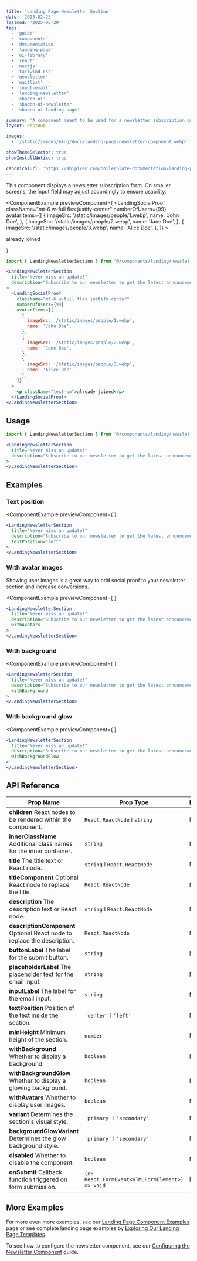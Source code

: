 ```yaml
---
title: 'Landing Page Newsletter Section'
date: '2025-02-23'
lastmod: '2025-05-29'
tags:
  - 'guide'
  - 'components'
  - 'documentation'
  - 'landing-page'
  - 'ui-library'
  - 'react'
  - 'nextjs'
  - 'tailwind-css'
  - 'newsletter'
  - 'waitlist'
  - 'input-email'
  - 'landing-newsletter'
  - 'shadcn-ui'
  - 'shadcn-ui-newsletter'
  - 'shadcn-ui-landing-page'

summary: 'A component meant to be used for a newsletter subscription on the landing page. It allows users to enter their email to subscribe to updates. On smaller screens, the input field may adjust accordingly.'
layout: PostHub

images:
  - '/static/images/blog/docs/landing-page-newsletter-component.webp'

showThemeSelector: true
showInstallNotice: true

canonicalUrl: 'https://shipixen.com/boilerplate-documentation/landing-page-components/newsletter'
---
```


This component displays a newsletter subscription form. On smaller screens, the input field may adjust accordingly to ensure usability.

<ComponentExample
  previewComponent={
    <LandingNewsletterSection
      title="Never miss an update!"
      description="Subscribe to our newsletter to get the latest announcements, news and exclusive offers."
    >
      <LandingSocialProof
        className="mt-6 w-full flex justify-center"
        numberOfUsers={99}
        avatarItems={[
          {
            imageSrc: '/static/images/people/1.webp',
            name: 'John Doe',
          },
          {
            imageSrc: '/static/images/people/2.webp',
            name: 'Jane Doe',
          },
          {
            imageSrc: '/static/images/people/3.webp',
            name: 'Alice Doe',
          },
        ]}
      >
        <p className="text-sm">already joined</p>
      </LandingSocialProof>
    </LandingNewsletterSection>
  }
>

```jsx
import { LandingNewsletterSection } from '@/components/landing/newsletter/LandingNewsletterSection';

<LandingNewsletterSection
  title="Never miss an update!"
  description="Subscribe to our newsletter to get the latest announcements, news and exclusive offers."
>
  <LandingSocialProof
    className="mt-6 w-full flex justify-center"
    numberOfUsers={99}
    avatarItems={[
      {
        imageSrc: '/static/images/people/1.webp',
        name: 'John Doe',
      },
      {
        imageSrc: '/static/images/people/2.webp',
        name: 'Jane Doe',
      },
      {
        imageSrc: '/static/images/people/3.webp',
        name: 'Alice Doe',
      },
    ]}
  >
    <p className="text-sm">already joined</p>
  </LandingSocialProof>
</LandingNewsletterSection>
```

</ComponentExample>

## Usage

```jsx
import { LandingNewsletterSection } from '@/components/landing/newsletter/LandingNewsletterSection';
```

```jsx
<LandingNewsletterSection
  title="Never miss an update!"
  description="Subscribe to our newsletter to get the latest announcements, news and exclusive offers."
>
</LandingNewsletterSection>
```

## Examples

### Text position
<ComponentExample
  previewComponent={
    <LandingNewsletterSection
      title="Never miss an update!"
      description="Subscribe to our newsletter to get the latest announcements, news and exclusive offers."
      textPosition="left"
    >
    </LandingNewsletterSection>
  }
>

```jsx
<LandingNewsletterSection
  title="Never miss an update!"
  description="Subscribe to our newsletter to get the latest announcements, news and exclusive offers."
  textPosition="left"
>
</LandingNewsletterSection>
```

</ComponentExample>

### With avatar images
Showing user images is a great way to add social proof to your newsletter section and increase conversions.

<ComponentExample
  previewComponent={
    <LandingNewsletterSection
      title="Never miss an update!"
      description="Subscribe to our newsletter to get the latest announcements, news and exclusive offers."
      withAvatars
    >
    </LandingNewsletterSection>
  }
>

```jsx
<LandingNewsletterSection
  title="Never miss an update!"
  description="Subscribe to our newsletter to get the latest announcements, news and exclusive offers."
  withAvatars
>
</LandingNewsletterSection>
```

</ComponentExample>

### With background
<ComponentExample
  previewComponent={
    <LandingNewsletterSection
      title="Never miss an update!"
      description="Subscribe to our newsletter to get the latest announcements, news and exclusive offers."
      withBackground
    >
    </LandingNewsletterSection>
  }
>

```jsx
<LandingNewsletterSection
  title="Never miss an update!"
  description="Subscribe to our newsletter to get the latest announcements, news and exclusive offers."
  withBackground
>
</LandingNewsletterSection>
```

</ComponentExample>

### With background glow
<ComponentExample
  previewComponent={
    <LandingNewsletterSection
      title="Never miss an update!"
      description="Subscribe to our newsletter to get the latest announcements, news and exclusive offers."
      withBackgroundGlow
    >
    </LandingNewsletterSection>
  }
>

```jsx
<LandingNewsletterSection
  title="Never miss an update!"
  description="Subscribe to our newsletter to get the latest announcements, news and exclusive offers."
  withBackgroundGlow
>
</LandingNewsletterSection>
```

</ComponentExample>

## API Reference

| Prop Name | Prop Type | Required | Default |
| --------- | --------- | -------- | ------- |
| **children** <Tippy>React nodes to be rendered within the component.</Tippy> | `React.ReactNode` ǀ `string` | No | - |
| **innerClassName** <Tippy>Additional class names for the inner container.</Tippy> | `string` | No | - |
| **title** <Tippy>The title text or React node.</Tippy> | `string` ǀ `React.ReactNode` | No | - |
| **titleComponent** <Tippy>Optional React node to replace the title.</Tippy> | `React.ReactNode` | No | - |
| **description** <Tippy>The description text or React node.</Tippy> | `string` ǀ `React.ReactNode` | No | - |
| **descriptionComponent** <Tippy>Optional React node to replace the description.</Tippy> | `React.ReactNode` | No | - |
| **buttonLabel** <Tippy>The label for the submit button.</Tippy> | `string` | No | `'Subscribe'` |
| **placeholderLabel** <Tippy>The placeholder text for the email input.</Tippy> | `string` | No | `'Enter your email'` |
| **inputLabel** <Tippy>The label for the email input.</Tippy> | `string` | No | `'Email address'` |
| **textPosition** <Tippy>Position of the text inside the section.</Tippy> | `'center'` ǀ `'left'` | No | `'left'` |
| **minHeight** <Tippy>Minimum height of the section.</Tippy> | `number` | No | `350` |
| **withBackground** <Tippy>Whether to display a background.</Tippy> | `boolean` | No | `false` |
| **withBackgroundGlow** <Tippy>Whether to display a glowing background.</Tippy> | `boolean` | No | `false` |
| **withAvatars** <Tippy>Whether to display user images.</Tippy> | `boolean` | No | `true` |
| **variant** <Tippy>Determines the section's visual style.</Tippy> | `'primary'` ǀ `'secondary'` | No | `'primary'` |
| **backgroundGlowVariant** <Tippy>Determines the glow background style.</Tippy> | `'primary'` ǀ `'secondary'` | No | `'primary'` |
| **disabled** <Tippy>Whether to disable the component.</Tippy> | `boolean` | No | `false` |
| **onSubmit** <Tippy>Callback function triggered on form submission.</Tippy> | `(e: React.FormEvent<HTMLFormElement>) => void` | No | `() => {}` |

## More Examples

For more even more examples, see our <a href="/demo/landing-page-component-examples" className="fancy-link">Landing Page Component Examples</a> page or see complete landing page examples by <a href="/demo/landing-page-templates" className="fancy-link">Exploring Our Landing Page Templates</a>.

To see how to configure the newsletter component, see our [Configuring the Newsletter Component](/boilerplate-documentation/configuring-newsletter-component) guide.
